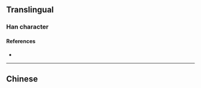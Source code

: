 {{also|畢}}
{{character info/new}}
==Translingual==

===Han character===
{{Han char|rn=81|rad=比|as=02|sn=6|four=|canj=PPJ|ids=⿱比十}}

====References====
* {{Han ref|kx=0590.091|hdz=21417.010|uh=6BD5|ud=27605}}

----

==Chinese==
{{zh-see|畢}}